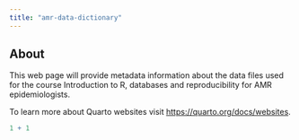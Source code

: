 ```yaml
---
title: "amr-data-dictionary"
---
```


## About

This web page will provide metadata information about the data files used for the course Introduction to R, databases and reproducibility for AMR epidemiologists.

To learn more about Quarto websites visit <https://quarto.org/docs/websites>.

```r
1 + 1
```
